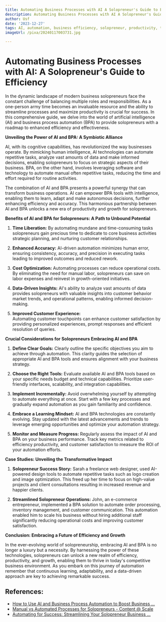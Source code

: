 ```yaml
---
title: Automating Business Processes with AI A Solopreneur's Guide to Efficiency
description: Automating Business Processes with AI A Solopreneur's Guide to Efficiency
author: Usf
date: '2023-12-27'
tags: AI, automation, business efficiency, solopreneur, productivity, time management
imageUrl: /pixa/20240117003731.jpg

---
```

# Automating Business Processes with AI: A Solopreneur's Guide to Efficiency

In the dynamic  landscape of modern business solopreneurs face the constant challenge of balancing  multiple roles and responsibilities. As a one-person army time becomes an invaluable resource and the  ability to streamline processes  and maximize productivity is crucial for success. In this comprehensive guide, we delve into the world of artificial intelligence (AI) and business process automation  (BPA) to provide solopreneurs with a roadmap to enhanced efficiency and  effectiveness.

**Unveiling the Power of AI and BPA: A Symbiotic Alliance**

AI, with its cognitive capabilities, has revolutionized the way businesses operate. By mimicking human intelligence, AI  technologies can automate repetitive  tasks, analyze  vast amounts  of data and make informed  decisions, enabling solopreneurs  to focus on strategic aspects of their business. BPA, on the  other hand, involves leveraging software  and technology to automate manual often repetitive tasks, reducing the time and effort required for routine activities.

The  combination of AI  and BPA presents a powerful synergy that can  transform business operations.  AI can  empower BPA tools with intelligence, enabling them to learn, adapt and make autonomous decisions, further enhancing efficiency  and accuracy. This harmonious partnership between AI and BPA unlocks a  new era of productivity  and growth for solopreneurs.

**Benefits of AI and BPA for Solopreneurs: A Path to Unbound Potential**

1. **Time Liberation:** 
   By automating mundane and time-consuming tasks solopreneurs gain precious time to dedicate to core business activities strategic planning, and nurturing customer relationships.

2. **Enhanced Accuracy:** 
   AI-driven automation minimizes human error, ensuring consistency, accuracy, and precision in  executing tasks leading to improved outcomes  and reduced rework.

3. **Cost Optimization:**
   Automating processes can reduce operational costs. By eliminating the need for manual labor, solopreneurs can  save on labor expenses  and reinvest in growth-oriented initiatives.

4. **Data-Driven  Insights:** 
    AI's ability to analyze vast amounts of data provides solopreneurs with valuable insights into  customer behavior market trends, and operational patterns,  enabling informed decision-making. 

5. **Improved Customer Experience:**  
   Automating customer touchpoints can enhance customer satisfaction by providing personalized  experiences,  prompt responses and efficient  resolution of queries.

**Crucial Considerations for Solopreneurs Embracing AI and  BPA**

1. **Define Clear Goals:** 
   Clearly outline the specific objectives you aim to achieve through automation. This clarity guides the  selection of appropriate AI and BPA tools and ensures alignment with your business strategy.

2. **Choose the Right Tools:** 
   Evaluate available AI and BPA tools based on  your specific needs budget and technical capabilities. Prioritize user-friendly interfaces, scalability, and integration capabilities.

3. **Implement Incrementally:**
   Avoid overwhelming yourself by attempting to automate everything at once. Start with a few key processes and gradually expand automation as you gain familiarity and confidence.

4. **Embrace  a Learning Mindset:**
    AI and BPA technologies are constantly evolving. Stay updated with the latest advancements  and trends  to leverage emerging opportunities and optimize your automation  strategy.

5. **Monitor and Measure Progress:**
    Regularly  assess the impact  of AI and  BPA on your  business performance. Track key  metrics related to efficiency productivity, and customer satisfaction to measure the ROI of your automation efforts.

**Case  Studies:  Unveiling the Transformative Impact**

1. **Solopreneur Success Story:** 
   Sarah a freelance web designer, used AI-powered design  tools  to automate repetitive tasks such as logo creation and image optimization. This freed up her time  to focus on high-value  projects  and client consultations resulting  in increased revenue and happier clients.

2. **Streamlined Solopreneur Operations:** 
   John, an e-commerce  entrepreneur, implemented a BPA solution to  automate order  processing, inventory management, and customer  communication. This automation enabled him to scale his business without hiring additional staff significantly reducing  operational costs and improving customer satisfaction.

**Conclusion:  Embracing a Future of Efficiency and Growth**

In the ever-evolving  world of solopreneurship, embracing AI and BPA is no longer a luxury but a necessity.  By harnessing the power of these technologies, solopreneurs can unlock a new realm of efficiency, productivity, and  growth, enabling them to thrive in today's competitive business environment. As you embark on this  journey of automation remember that continuous  learning, adaptability, and a  data-driven approach are key to achieving remarkable success.

## References:
- [How to Use AI and Business Process Automation to Boost Business ...](https://automateddreams.com/blog/how-to-use-ai-and-business-process-automation-to-boost-business-goals/)
- [Manual vs Automated Processes for Solopreneurs - Content @ Scale](https://contentatscale.ai/ai-prompt-library/ecommerce/efficiency-productivity)
- [Automating for Success: Streamlining Your Solopreneur Business ...](https://medium.com/@winvars/automating-for-success-streamlining-your-solopreneur-business-for-efficiency-e377f0a7fbd0)
